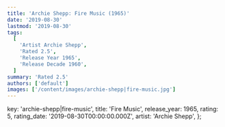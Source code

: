 ```yaml
---
title: 'Archie Shepp: Fire Music (1965)'
date: '2019-08-30'
lastmod: '2019-08-30'
tags:
  [
    'Artist Archie Shepp',
    'Rated 2.5',
    'Release Year 1965',
    'Release Decade 1960',
  ]
summary: 'Rated 2.5'
authors: ['default']
images: ['/content/images/archie-shepp|fire-music.jpg']
---
```


  key: 'archie-shepp|fire-music',
  title: 'Fire Music',
  release_year: 1965,
  rating: 5,
  rating_date: '2019-08-30T00:00:00.000Z',
  artist: 'Archie Shepp',
};

<MusicRating data={data} />
